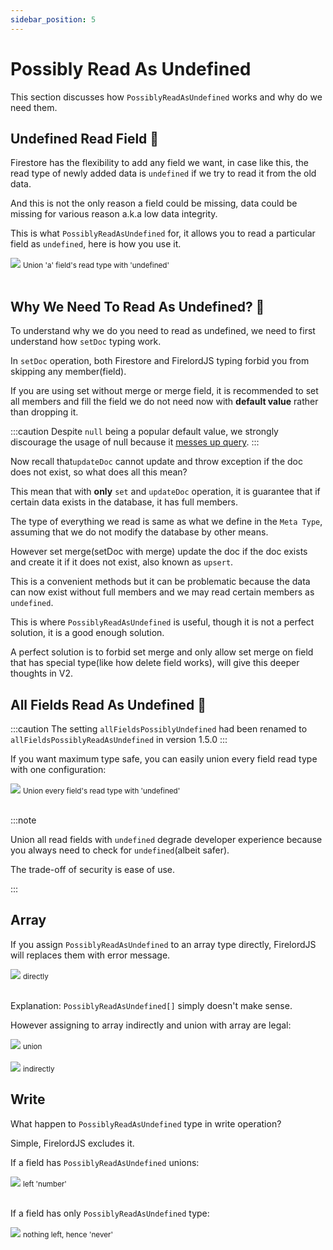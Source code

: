 ```yaml
---
sidebar_position: 5
---
```


# Possibly Read As Undefined

This section discusses how `PossiblyReadAsUndefined` works and why do we need them.

## Undefined Read Field 🦜

Firestore has the flexibility to add any field we want, in case like this, the read type of newly added data is `undefined` if we try to read it from the old data.

And this is not the only reason a field could be missing, data could be missing for various reason a.k.a low data integrity.

This is what `PossiblyReadAsUndefined` for, it allows you to read a particular field as `undefined`, here is how you use it.

<div style={{ display: 'flex', flexDirection: 'column', alignItems: 'center' }}>
	<img src="/firelordv2/possiblyReadAsUndefined1.png" />
	<small>Union 'a' field's read type with 'undefined'</small>
</div>
<br />

## Why We Need To Read As Undefined? 🦜

To understand why we do you need to read as undefined, we need to first understand how `setDoc` typing work.

In `setDoc` operation, both Firestore and FirelordJS typing forbid you from skipping any member(field).

If you are using set without merge or merge field, it is recommended to set all members and fill the field we do not need now with **default value** rather than dropping it.

:::caution
Despite `null` being a popular default value, we strongly discourage the usage of null because it [messes up query](https://stackoverflow.com/a/71173190/5338829).
:::

Now recall that`updateDoc` cannot update and throw exception if the doc does not exist, so what does all this mean?

This mean that with **only** `set` and `updateDoc` operation, it is guarantee that if certain data exists in the database, it has full members.

The type of everything we read is same as what we define in the `Meta Type`, assuming that we do not modify the database by other means.

However set merge(setDoc with merge) update the doc if the doc exists and create it if it does not exist, also known as `upsert`.

This is a convenient methods but it can be problematic because the data can now exist without full members and we may read certain members as `undefined`.

This is where `PossiblyReadAsUndefined` is useful, though it is not a perfect solution, it is a good enough solution.

A perfect solution is to forbid set merge and only allow set merge on field that has special type(like how delete field works), will give this deeper thoughts in V2.

## All Fields Read As Undefined 🦜

:::caution
The setting `allFieldsPossiblyUndefined` had been renamed to `allFieldsPossiblyReadAsUndefined` in version 1.5.0
:::

If you want maximum type safe, you can easily union every field read type with one configuration:

<div style={{ display: 'flex', flexDirection: 'column', alignItems: 'center' }}>
	<img src="/firelordv2/possiblyReadAsUndefined2.png" />
	<small>Union every field's read type with 'undefined'</small>
</div>
<br />

:::note

Union all read fields with `undefined` degrade developer experience because you always need to check for `undefined`(albeit safer).

The trade-off of security is ease of use.

:::

## Array

If you assign `PossiblyReadAsUndefined` to an array type directly, FirelordJS will replaces them with error message.

<div style={{ display: 'flex', flexDirection: 'column', alignItems: 'center' }}>
	<img src="/firelordv2/possiblyReadAsUndefined3.png" />
	<small>directly</small>
</div>

<br />

Explanation: `PossiblyReadAsUndefined[]` simply doesn't make sense.

However assigning to array indirectly and union with array are legal:

<div style={{ display: 'flex', flexDirection: 'column', alignItems: 'center' }}>
	<img src="/firelordv2/possiblyReadAsUndefined4.png" />
	<small>union</small>
</div>
<br />
<div style={{ display: 'flex', flexDirection: 'column', alignItems: 'center' }}>
	<img src="/firelordv2/possiblyReadAsUndefined5.png" />
	<small>indirectly</small>
</div>

## Write

What happen to `PossiblyReadAsUndefined` type in write operation?

Simple, FirelordJS excludes it.

If a field has `PossiblyReadAsUndefined` unions:

<div style={{ display: 'flex', flexDirection: 'column', alignItems: 'center' }}>
	<img src="/firelordv2/possiblyReadAsUndefined6.png" />
	<small>left 'number' </small>
</div>
<br />

If a field has only `PossiblyReadAsUndefined` type:

<div style={{ display: 'flex', flexDirection: 'column', alignItems: 'center' }}>
	<img src="/firelordv2/possiblyReadAsUndefined7.png" />
	<small>nothing left, hence 'never'</small>
</div>
